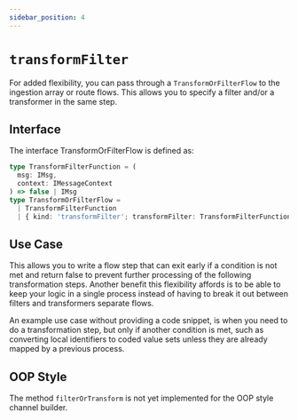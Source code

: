 ```yaml
---
sidebar_position: 4
---
```



# `transformFilter`

For added flexibility, you can pass through a `TransformOrFilterFlow` to the ingestion array or route flows. This allows you to specify a filter and/or a transformer in the same step.


## Interface

The interface TransformOrFilterFlow is defined as:

```ts
type TransformFilterFunction = (
  msg: IMsg,
  context: IMessageContext
) => false | IMsg
type TransformOrFilterFlow =
  | TransformFilterFunction
  | { kind: 'transformFilter'; transformFilter: TransformFilterFunction }
```

## Use Case

This allows you to write a flow step that can exit early if a condition is not met and return false to prevent further processing of the following transformation steps. Another benefit this flexibility affords is to be able to keep your logic in a single process instead of having to break it out between filters and transformers separate flows.

An example use case without providing a code snippet, is when you need to do a transformation step, but only if another condition is met, such as converting local identifiers to coded value sets unless they are already mapped by a previous process.

## OOP Style

<!-- TODO: implement filterOrTransform in OOP Style -->

The method `filterOrTransform` is not yet implemented for the OOP style channel builder.
